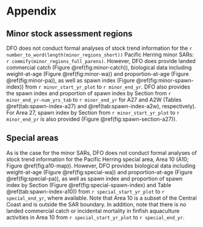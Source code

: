 # Appendix\label{sec:app}

## Minor stock assessment regions\label{sec:app-minor}

DFO does not conduct formal analyses of stock trend information for the
`r number_to_word(length(minor_regions_short))`
Pacific Herring minor SARs: `r commify(minor_regions_full_parens)`.
However, DFO does provide
landed commercial catch (Figure \@ref(fig:minor-catch)),
<!-- incidental mortality in finfish aquaculture activities -->
<!-- (Figure \@ref(fig:minor-incidental)), -->
biological data including weight-at-age (Figure \@ref(fig:minor-wa)) and
proportion-at-age (Figure \@ref(fig:minor-pa)),
as well as spawn index (Figure \@ref(fig:minor-spawn-index))
from `r minor_start_yr_plot` to `r minor_end_yr`.
DFO also provides the spawn index and proportion of spawn index by Section 
from `r minor_end_yr-num_yrs_tab` to `r minor_end_yr` for A27 and A2W
(Tables \@ref(tab:spawn-index-a27) and \@ref(tab:spawn-index-a2w),
respectively).
For Area 27, spawn index by Section
from `r minor_start_yr_plot` to `r minor_end_yr` is also provided
(Figure \@ref(fig:spawn-section-a27)).

## Special areas\label{sec:app-special}

As is the case for the minor SARs,
DFO does not conduct formal analyses of stock trend information for the
Pacific Herring special area, Area 10 (A10; Figure \@ref(fig:a10-map)).
However, DFO provides
biological data including weight-at-age (Figure \@ref(fig:special-wa)) and
proportion-at-age (Figure \@ref(fig:special-pa)),
as well as spawn index and proportion of spawn index by Section
(Figure \@ref(fig:special-spawn-index) and Table \@ref(tab:spawn-index-a10))
from `r special_start_yr_plot` to `r special_end_yr`, where available.
<!-- NOTE: DFO did not received 2023 spawn data collected by the -->
<!-- Gwa'sala-'Nakwaxda'xw Nation prior to publication. -->
Note that Area 10 is a subset of the Central Coast
and is outside the SAR boundary.
In addition, note that there is no landed commercial catch or
incidental mortality in finfish aquaculture activities
in Area 10 from `r special_start_yr_plot` to `r special_end_yr`.
